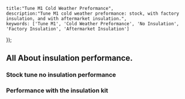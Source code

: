 
    title:"Tune M1 Cold Weather Preformance",
    description:"Tune M1 cold weather preformance: stock, with factory insulation, and with aftermarket insulation.",
    keywords: ['Tune M1', 'Cold Weather Preformance', 'No Insulation', 'Factory Insulation', 'Aftermarket Insulation']
});


<MdxLayout>

## All About insulation performance.

### Stock tune no insulation performance
### Performance with the insulation kit

</MdxLayout>
